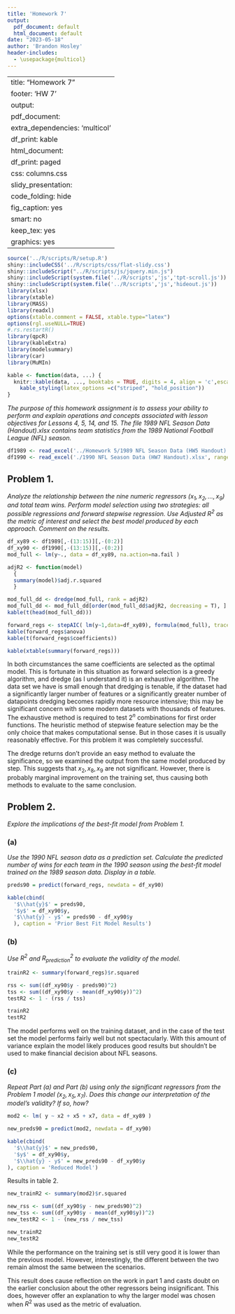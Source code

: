 ```yaml
---
title: 'Homework 7'
output:
  pdf_document: default
  html_document: default
date: "2023-05-18"
author: 'Brandon Hosley'
header-includes:
  - \usepackage{multicol}
---
```

---
title: "Homework 7"
footer: 'HW 7'
output:
  pdf_document:
    extra_dependencies: 'multicol'
    df_print: kable
  html_document:
    df_print: paged
    css: columns.css
  slidy_presentation:
    code_folding: hide
    fig_caption: yes
    smart: no
keep_tex: yes
graphics: yes
---

```r
source('../R/scripts/R/setup.R')
shiny::includeCSS('../R/scripts/css/flat-slidy.css')
shiny::includeScript("../R/scripts/js/jquery.min.js")
shiny::includeScript(system.file('../R/scripts','js','tpt-scroll.js'))
shiny::includeScript(system.file('../R/scripts','js','hideout.js'))
library(xlsx)
library(xtable)
library(MASS)
library(readxl)
options(xtable.comment = FALSE, xtable.type="latex")
options(rgl.useNULL=TRUE)
#.rs.restartR()
library(qpcR)
library(kableExtra)
library(modelsummary)
library(car)
library(MuMIn)
```

```r
kable <- function(data, ...) {
  knitr::kable(data, ..., booktabs = TRUE, digits = 4, align = 'c',escape = FALSE) %>% 
    kable_styling(latex_options =c("striped", "hold_position"))
}
```

*The purpose of this homework assignment is to assess your ability to perform and explain operations and concepts associated with lesson objectives for Lessons 4, 5, 14, and 15. The file 1989 NFL Season Data (Handout).xlsx contains team statistics from the 1989 National Football League (NFL) season.*

```r
df1989 <- read_excel('../Homework 5/1989 NFL Season Data (HW5 Handout).xlsx', range = cell_rows(1:29))
df1990 <- read_excel('./1990 NFL Season Data (HW7 Handout).xlsx', range = cell_rows(1:29))
```

## Problem 1.

*Analyze the relationship between the nine numeric regressors $(x_1, x_2, \ldots, x_9)$ and total team wins. Perform model selection using two strategies: all possible regressions and forward stepwise regression. Use Adjusted $R^2$ as the metric of interest and select the best model produced by each approach. Comment on the results.*

```r
df_xy89 <- df1989[,-(13:15)][,-(0:2)]
df_xy90 <- df1990[,-(13:15)][,-(0:2)]
mod_full <- lm(y~., data = df_xy89, na.action=na.fail )

adjR2 <- function(model)
  {
  summary(model)$adj.r.squared
  } 

mod_full_dd <- dredge(mod_full, rank = adjR2)
mod_full_dd <- mod_full_dd[order(mod_full_dd$adjR2, decreasing = T), ]
kable(t(head(mod_full_dd)))

forward_regs <- stepAIC( lm(y~1,data=df_xy89), formula(mod_full), trace = FALSE)
kable(forward_regs$anova)
kable(t(forward_regs$coefficients))

kable(xtable(summary(forward_regs)))
```

In both circumstances the same coefficients are selected as the optimal model. This is fortunate in this situation as forward selection is a greedy algorithm, and dredge (as I understand it) is an exhaustive algorithm. The data set we have is small enough that dredging is tenable, if the dataset had a significantly larger number of features or a significantly greater number of datapoints dredging becomes rapidly more resource intensive; this may be significant concern with some modern datasets with thousands of features. The exhaustive method is required to test $2^n$ combinations for first order functions. The heuristic method of stepwise feature selection may be the only choice that makes computational sense. But in those cases it is usually reasonably effective. For this problem it was completely successful. 

The dredge returns don't provide an easy method to evaluate the significance, so we examined the output from the same model produced by step. This suggests that $x_2, x_8, x_9$ are not significant. However, there is probably marginal improvement on the training set, thus causing both methods to evaluate to the same conclusion.

\clearpage
## Problem 2.

*Explore the implications of the best-fit model from Problem 1.*

### (a)

*Use the 1990 NFL season data as a prediction set. Calculate the predicted number of wins for each team in the 1990 season using the best-fit model trained on the 1989 season data. Display in a table.*

```r

preds90 = predict(forward_regs, newdata = df_xy90)

kable(cbind(
  '$\\hat{y}$' = preds90, 
  '$y$' = df_xy90$y,
  '$\\hat{y} - y$' = preds90 - df_xy90$y
  ), caption = 'Prior Best Fit Model Results')

``` 


\clearpage

### (b)

*Use $R^2$ and $R_{prediction}^2$ to evaluate the validity of the model.*

```r
trainR2 <- summary(forward_regs)$r.squared

rss <- sum((df_xy90$y - preds90)^2)
tss <- sum((df_xy90$y - mean(df_xy90$y))^2)
testR2 <- 1 - (rss / tss)

trainR2
testR2
```

The model performs well on the training dataset, and in the case of the test set the model performs fairly well but not spectacularly. With this amount of variance explain the model likely produces good results but shouldn't be used to make financial decision about NFL seasons. 

### (c)

*Repeat Part (a) and Part (b) using only the significant regressors from the Problem 1 model $(x_2, x_5, x_7)$. Does this change our interpretation of the model’s validity? If so, how?*

```r
mod2 <- lm( y ~ x2 + x5 + x7, data = df_xy89 )

new_preds90 = predict(mod2, newdata = df_xy90)

kable(cbind(
  '$\\hat{y}$' = new_preds90, 
  '$y$' = df_xy90$y,
  '$\\hat{y} - y$' = new_preds90 - df_xy90$y
), caption = 'Reduced Model') 
```

Results in table 2.

```r
new_trainR2 <- summary(mod2)$r.squared

new_rss <- sum((df_xy90$y - new_preds90)^2)
new_tss <- sum((df_xy90$y - mean(df_xy90$y))^2)
new_testR2 <- 1 - (new_rss / new_tss)

new_trainR2
new_testR2
```

While the performance on the training set is still very good it is lower than the previous model. However, interestingly, the different between the two remain almost the same between the scenarios.

This result does cause reflection on the work in part 1 and casts doubt on the earlier conclusion about the other regressors being insignificant. This does, however offer an explanation to why the larger model was chosen when $R^2$ was used as the metric of evaluation.


